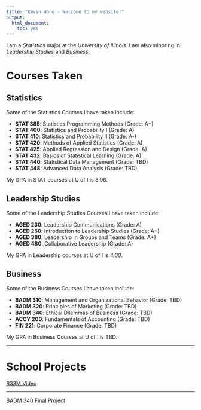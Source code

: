 ```yaml
---
title: "Kevin Wong - Welcome to my website!"
output:
  html_document:
    toc: yes
---
```


I am a *Statistics* major at the *University of Illinois*. I am also minoring in *Leadership Studies* and *Business*.

# Courses Taken

## Statistics

Some of the Statistics Courses I have taken include:  

- **STAT $385$**: Statistics Programming Methods            (Grade: A+)
- **STAT $400$**: Statistics and Probability I              (Grade: A)
- **STAT $410$**: Statistics and Probability II             (Grade: A-)
- **STAT $420$**: Methods of Applied Statistics             (Grade: A)
- **STAT $425$**: Applied Regression and Design             (Grade: A)
- **STAT $432$**: Basics of Statistical Learning            (Grade: A)
- **STAT $440$**: Statistical Data Management               (Grade: TBD)
- **STAT $448$**: Advanced Data Analysis                    (Grade: TBD)

My GPA in STAT courses at U of I is $3.96$.

## Leadership Studies

Some of the Leadership Studies Courses I have taken include:  

- **AGED $230$**: Leadership Communications            (Grade: A)
- **AGED $260$**: Introduction to Leadership Studies   (Grade: A+)
- **AGED $380$**: Leadership in Groups and Teams       (Grade: A+)
- **AGED $480$**: Collaborative Leadership             (Grade: A)

My GPA in Leadership courses at U of I is *$4.00$*.

## Business

Some of the Business Courses I have taken include:  

- **BADM $310$**: Management and Organizational Behavior  (Grade: TBD)
- **BADM $320$**: Principles of Marketing                 (Grade: TBD)
- **BADM $340$**: Ethical Dilemmas of Business            (Grade: TBD)
- **ACCY $200$**: Fundamentals of Accounting              (Grade: TBD)
- **FIN $221$**: Corporate Finance                        (Grade: TBD)

My GPA in Business Courses at U of I is TBD.

***

# School Projects

[R$33$M Video](https://www.youtube.com/watch?v=SG5-_hInODw){target="_blank"}

***

[BADM 340 Final Project](https://docs.google.com/presentation/d/1rLxdhsJZGTZHns3DFRSOQiJ285jG3LaPme54kgcpqbo/edit?usp=sharing){target="_blank"}